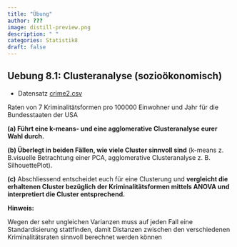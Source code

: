 ```yaml
---
title: "Übung"
author: ???
image: distill-preview.png
description: " "
categories: Statistik8
draft: false
---
```


## Uebung 8.1: Clusteranalyse (sozioökonomisch)

- Datensatz [crime2.csv](https://raw.githubusercontent.com/ResearchMethods-ZHAW/datasets/main/statistik/crime2.csv)

Raten von 7 Kriminalitätsformen pro 100000 Einwohner und Jahr für die Bundesstaaten der USA

**(a)  Führt eine k-means- und eine agglomerative Clusteranalyse eurer Wahl durch.**

**(b) Überlegt in beiden Fällen, wie viele Cluster sinnvoll sind** (k-means z. B.visuelle Betrachtung einer PCA, agglomerative Clusteranalyse z. B. SilhouettePlot).

**(c)** Abschliessend entscheidet euch für eine Clusterung und **vergleicht die erhaltenen Cluster bezüglich der Kriminalitätsformen mittels ANOVA und interpretiert die Cluster entsprechend.**


**Hinweis:**

Wegen der sehr ungleichen Varianzen muss auf jeden Fall eine Standardisierung stattfinden, damit Distanzen zwischen den verschiedenen Kriminalitätsraten sinnvoll berechnet werden können



